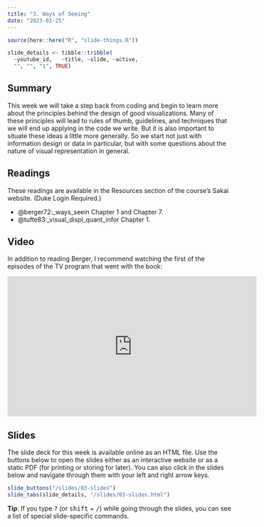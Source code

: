 ```yaml
---
title: "3. Ways of Seeing"
date: "2023-01-25"
---
```


```r
source(here::here("R", "slide-things.R"))

slide_details <- tibble::tribble(
  ~youtube_id,   ~title, ~slide, ~active,
  "", "", "1", TRUE)

```

## Summary

This week we will take a step back from coding and begin to learn more about the principles behind the design of good visualizations. Many of these principles will lead to rules of thumb, guidelines, and techniques that we will end up applying in the code we write. But it is also important to situate these ideas a little more generally. So we start not just with information design or data in particular, but with some questions about the nature of visual representation in general. 


## Readings

These readings are available in the Resources section of the course's Sakai website. (Duke Login Required.)

- @berger72:_ways_seein Chapter 1 and Chapter 7. 
- @tufte83:_visual_displ_quant_infor Chapter 1.


## Video

In addition to reading Berger, I recommend watching the first of the episodes of the TV program that went with the book:

<iframe width="560" height="315" src="https://www.youtube.com/embed/0pDE4VX_9Kk" frameborder="0" allow="accelerometer; autoplay; encrypted-media; gyroscope; picture-in-picture" allowfullscreen></iframe>


## Slides

The slide deck for this week is available online as an HTML file. Use the buttons below to open the slides either as an interactive website or as a static PDF (for printing or storing for later). You can also click in the slides below and navigate through them with your left and right arrow keys.

```r
slide_buttons("/slides/03-slides")
slide_tabs(slide_details, "/slides/03-slides.html")
```

:::{.callout-tip}
**Tip**: If you type <kbd>?</kbd> (or <kbd>shift</kbd> + <kbd>/</kbd>) while going through the slides, you can see a list of special slide-specific commands.
:::
